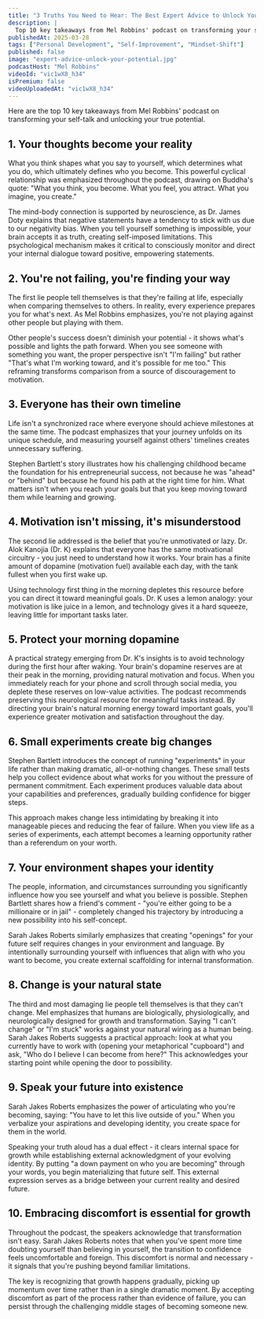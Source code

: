 ```yaml
---
title: "3 Truths You Need to Hear: The Best Expert Advice to Unlock Your Potential"
description: |
  Top 10 key takeaways from Mel Robbins' podcast on transforming your self-talk and unlocking your true potential.
publishedAt: 2025-03-28
tags: ["Personal Development", "Self-Improvement", "Mindset-Shift"]
published: false
image: "expert-advice-unlock-your-potential.jpg"
podcastHost: "Mel Robbins"
videoId: "vic1wX8_h34"
isPremium: false
videoUploadedAt: "vic1wX8_h34"
---
```



<PodcastSummaryPageLayout frontmatter={frontmatter}>

Here are the top 10 key takeaways from Mel Robbins' podcast on transforming your self-talk and unlocking your true potential.

## 1. Your thoughts become your reality

What you think shapes what you say to yourself, which determines what you do, which ultimately defines who you become. This powerful cyclical relationship was emphasized throughout the podcast, drawing on Buddha's quote: "What you think, you become. What you feel, you attract. What you imagine, you create."

The mind-body connection is supported by neuroscience, as Dr. James Doty explains that negative statements have a tendency to stick with us due to our negativity bias. When you tell yourself something is impossible, your brain accepts it as truth, creating self-imposed limitations. This psychological mechanism makes it critical to consciously monitor and direct your internal dialogue toward positive, empowering statements.

## 2. You're not failing, you're finding your way

The first lie people tell themselves is that they're failing at life, especially when comparing themselves to others. In reality, every experience prepares you for what's next. As Mel Robbins emphasizes, you're not playing against other people but playing with them.

Other people's success doesn't diminish your potential - it shows what's possible and lights the path forward. When you see someone with something you want, the proper perspective isn't "I'm failing" but rather "That's what I'm working toward, and it's possible for me too." This reframing transforms comparison from a source of discouragement to motivation.

## 3. Everyone has their own timeline

Life isn't a synchronized race where everyone should achieve milestones at the same time. The podcast emphasizes that your journey unfolds on its unique schedule, and measuring yourself against others' timelines creates unnecessary suffering.

Stephen Bartlett's story illustrates how his challenging childhood became the foundation for his entrepreneurial success, not because he was "ahead" or "behind" but because he found his path at the right time for him. What matters isn't when you reach your goals but that you keep moving toward them while learning and growing.

## 4. Motivation isn't missing, it's misunderstood

The second lie addressed is the belief that you're unmotivated or lazy. Dr. Alok Kanojia (Dr. K) explains that everyone has the same motivational circuitry - you just need to understand how it works. Your brain has a finite amount of dopamine (motivation fuel) available each day, with the tank fullest when you first wake up.

Using technology first thing in the morning depletes this resource before you can direct it toward meaningful goals. Dr. K uses a lemon analogy: your motivation is like juice in a lemon, and technology gives it a hard squeeze, leaving little for important tasks later.

## 5. Protect your morning dopamine

A practical strategy emerging from Dr. K's insights is to avoid technology during the first hour after waking. Your brain's dopamine reserves are at their peak in the morning, providing natural motivation and focus. When you immediately reach for your phone and scroll through social media, you deplete these reserves on low-value activities. The podcast recommends preserving this neurological resource for meaningful tasks instead. By directing your brain's natural morning energy toward important goals, you'll experience greater motivation and satisfaction throughout the day.

## 6. Small experiments create big changes

Stephen Bartlett introduces the concept of running "experiments" in your life rather than making dramatic, all-or-nothing changes. These small tests help you collect evidence about what works for you without the pressure of permanent commitment. Each experiment produces valuable data about your capabilities and preferences, gradually building confidence for bigger steps.

This approach makes change less intimidating by breaking it into manageable pieces and reducing the fear of failure. When you view life as a series of experiments, each attempt becomes a learning opportunity rather than a referendum on your worth.

## 7. Your environment shapes your identity

The people, information, and circumstances surrounding you significantly influence how you see yourself and what you believe is possible. Stephen Bartlett shares how a friend's comment - "you're either going to be a millionaire or in jail" - completely changed his trajectory by introducing a new possibility into his self-concept.

Sarah Jakes Roberts similarly emphasizes that creating "openings" for your future self requires changes in your environment and language. By intentionally surrounding yourself with influences that align with who you want to become, you create external scaffolding for internal transformation.

## 8. Change is your natural state

The third and most damaging lie people tell themselves is that they can't change. Mel emphasizes that humans are biologically, physiologically, and neurologically designed for growth and transformation. Saying "I can't change" or "I'm stuck" works against your natural wiring as a human being. Sarah Jakes Roberts suggests a practical approach: look at what you currently have to work with (opening your metaphorical "cupboard") and ask, "Who do I believe I can become from here?" This acknowledges your starting point while opening the door to possibility.

## 9. Speak your future into existence

Sarah Jakes Roberts emphasizes the power of articulating who you're becoming, saying: "You have to let this live outside of you." When you verbalize your aspirations and developing identity, you create space for them in the world.

Speaking your truth aloud has a dual effect - it clears internal space for growth while establishing external acknowledgment of your evolving identity. By putting "a down payment on who you are becoming" through your words, you begin materializing that future self. This external expression serves as a bridge between your current reality and desired future.

## 10. Embracing discomfort is essential for growth

Throughout the podcast, the speakers acknowledge that transformation isn't easy. Sarah Jakes Roberts notes that when you've spent more time doubting yourself than believing in yourself, the transition to confidence feels uncomfortable and foreign. This discomfort is normal and necessary - it signals that you're pushing beyond familiar limitations.

The key is recognizing that growth happens gradually, picking up momentum over time rather than in a single dramatic moment. By accepting discomfort as part of the process rather than evidence of failure, you can persist through the challenging middle stages of becoming someone new.

</PodcastSummaryPageLayout>
